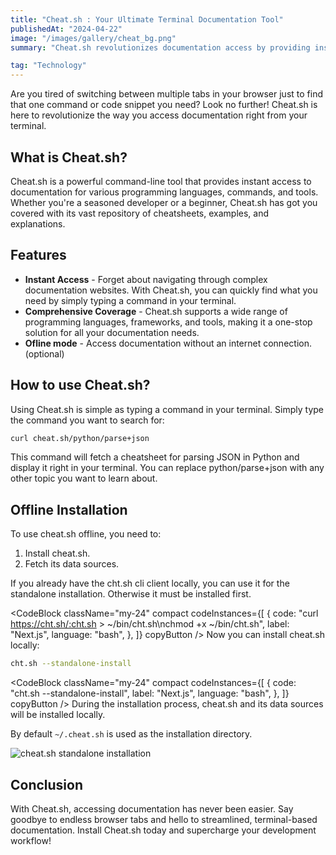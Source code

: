 ```yaml
---
title: "Cheat.sh : Your Ultimate Terminal Documentation Tool"
publishedAt: "2024-04-22"
image: "/images/gallery/cheat_bg.png"
summary: "Cheat.sh revolutionizes documentation access by providing instant, terminal-based access to a wide range of programming languages, commands, and tools. it simplifies the search process. Say goodbye to browser tabs and hello to streamlined documentation with Cheat.sh!"

tag: "Technology"
---
```


Are you tired of switching between multiple tabs in your browser just to find that one command or code snippet you need? Look no further! Cheat.sh is here to revolutionize the way you access documentation right from your terminal.

## What is Cheat.sh?

Cheat.sh is a powerful command-line tool that provides instant access to documentation for various programming languages, commands, and tools. Whether you're a seasoned developer or a beginner, Cheat.sh has got you covered with its vast repository of cheatsheets, examples, and explanations.

## Features

- **Instant Access** - Forget about navigating through complex documentation websites. With Cheat.sh, you can quickly find what you need by simply typing a command in your terminal.
- **Comprehensive Coverage** - Cheat.sh supports a wide range of programming languages, frameworks, and tools, making it a one-stop solution for all your documentation needs.
- **Ofline mode** - Access documentation without an internet connection.(optional)

## How to use Cheat.sh?

Using Cheat.sh is simple as typing a command in your terminal. Simply type the command you want to search for:

```bash
curl cheat.sh/python/parse+json
```

This command will fetch a cheatsheet for parsing JSON in Python and display it right in your terminal. You can replace python/parse+json with any other topic you want to learn about.

## Offline Installation

To use cheat.sh offline, you need to:

1. Install cheat.sh.
2. Fetch its data sources.

If you already have the cht.sh cli client locally, you can use it for the standalone installation. Otherwise it must be installed first.

<CodeBlock
  className="my-24"
  compact
  codeInstances={[
    {
      code: "curl https://cht.sh/:cht.sh > ~/bin/cht.sh\nchmod +x ~/bin/cht.sh",
      label: "Next.js",
      language: "bash",
    },
  ]}
  copyButton
/>
Now you can install cheat.sh locally:

```bash
cht.sh --standalone-install
```

<CodeBlock
  className="my-24"
  compact
  codeInstances={[
    {
      code: "cht.sh --standalone-install",
      label: "Next.js",
      language: "bash",
    },
  ]}
  copyButton
/>
During the installation process, cheat.sh and its data sources will be installed
locally.

By default `~/.cheat.sh` is used as the installation
directory.

![cheat.sh standalone installation](/images/gallery/cheat.png)

## Conclusion

With Cheat.sh, accessing documentation has never been easier. Say goodbye to endless browser tabs and hello to streamlined, terminal-based documentation. Install Cheat.sh today and supercharge your development workflow!
